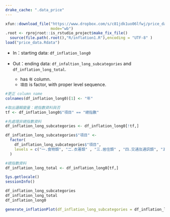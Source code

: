 ```yaml
---
drake_cache: ".data_price"
---
```



```r
xfun::download_file("https://www.dropbox.com/s/c81jdk1uo06lfwj/price_data.Rdata?dl=1",
                    mode="wb")
.root <- rprojroot::is_rstudio_project$make_fix_file()
  source(file.path(.root(),"R/inflation1.R"),encoding = "UTF-8" )
load("price_data.Rdata")
```


  * In：starting data: `df_inflation_long0`
  
  * Out：ending data: `df_infaltion_long_subcategories` and `df_inflation_long_total`.  
    * has `年` column. 
    * `項目` is factor, with proper level sequence.  

```r
#更正 column name
colnames(df_inflation_long0)[1] <- "年"

#取出邏輯變量：總指數資料與否
tf <- df_inflation_long0$"項目" == "總指數"

#先處理非總指數資料
df_inflation_long_subcategories <- df_inflation_long0[!tf,]

df_inflation_long_subcategories$"項目" <-
  factor(
    df_inflation_long_subcategories$"項目",
    levels = c("一.食物類", "二.衣著類" , "三.居住類" , "四.交通及通訊類", "五.醫藥保健類", "六.教養娛樂類" , "七.雜項類" )
  )

#總指數資料
df_inflation_long_total <- df_inflation_long0[tf,]

Sys.getlocale()
sessionInfo()
```

```r
df_inflation_long_subcategories
df_inflation_long_total
df_inflation_long0
```

```r
generate_inflationPlot(df_inflation_long_subcategories = df_inflation_long_subcategories, df_inflation_long_total = df_inflation_long_total)
```

